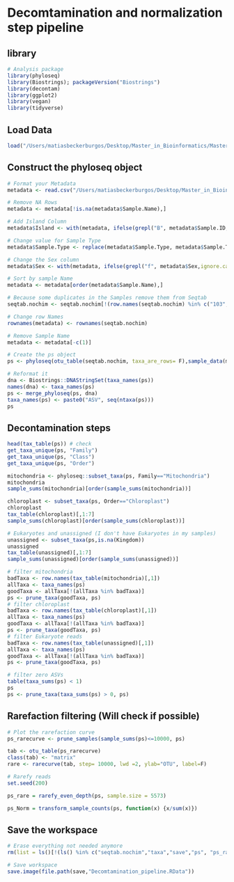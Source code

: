 # Decomtamination and normalization step pipeline

## library

```r
# Analysis package
library(phyloseq)
library(Biostrings); packageVersion("Biostrings")
library(decontam)
library(ggplot2)
library(vegan)
library(tidyverse)
```

## Load Data

```r
load("/Users/matiasbeckerburgos/Desktop/Master_in_Bioinformatics/Master_Thesis/Hawaiian_feral_Chicken_Microbiome/Backup_workspace/DaDa2_pipeline.RData")
```

## Construct the phyloseq object

```r
# Format your Metadata
metadata <- read.csv("/Users/matiasbeckerburgos/Desktop/Master_in_Bioinformatics/Master_Thesis/Hawaiian_feral_Chicken_Microbiome/Data/Metadata_Chicken.csv", na= "NA")

# Remove NA Rows
metadata <- metadata[!is.na(metadata$Sample.Name),]

# Add Island Column
metadata$Island <- with(metadata, ifelse(grepl("B", metadata$Sample.ID,fixed = T), "Bahamas", "Kauai"))

# Change value for Sample Type
metadata$Sample.Type <- replace(metadata$Sample.Type, metadata$Sample.Type=="Fecal", "Cecum")

# Change the Sex column
metadata$Sex <- with(metadata, ifelse(grepl("f", metadata$Sex,ignore.case = T, fixed = T), "Female", "Male"))

# Sort by sample Name
metadata <- metadata[order(metadata$Sample.Name),]

# Because some duplicates in the Samples remove them from Seqtab
seqtab.nochim <- seqtab.nochim[!(row.names(seqtab.nochim) %in% c("103", "318")), ]

# Change row Names
rownames(metadata) <- rownames(seqtab.nochim)

# Remove Sample Name
metadata <- metadata[-c(1)]

# Create the ps object
ps <- phyloseq(otu_table(seqtab.nochim, taxa_are_rows= F),sample_data(metadata), tax_table(taxa))

# Reformat it
dna <- Biostrings::DNAStringSet(taxa_names(ps))
names(dna) <- taxa_names(ps)
ps <- merge_phyloseq(ps, dna)
taxa_names(ps) <- paste0("ASV", seq(ntaxa(ps)))
ps
```

## Decontamination steps

```r
head(tax_table(ps)) # check
get_taxa_unique(ps, "Family")
get_taxa_unique(ps, "Class")
get_taxa_unique(ps, "Order")

mitochondria <- phyloseq::subset_taxa(ps, Family=="Mitochondria")
mitochondria
sample_sums(mitochondria)[order(sample_sums(mitochondria))]

chloroplast <- subset_taxa(ps, Order=="Chloroplast")
chloroplast
tax_table(chloroplast)[,1:7]
sample_sums(chloroplast)[order(sample_sums(chloroplast))]

# Eukaryotes and unassigned (I don't have Eukaryotes in my samples)
unassigned <- subset_taxa(ps,is.na(Kingdom))
unassigned
tax_table(unassigned)[,1:7]
sample_sums(unassigned)[order(sample_sums(unassigned))]

# filter mitochondria 
badTaxa <- row.names(tax_table(mitochondria)[,1])
allTaxa <- taxa_names(ps)
goodTaxa <- allTaxa[!(allTaxa %in% badTaxa)]
ps <- prune_taxa(goodTaxa, ps)
# filter chloroplast
badTaxa <- row.names(tax_table(chloroplast)[,1])
allTaxa <- taxa_names(ps)
goodTaxa <- allTaxa[!(allTaxa %in% badTaxa)]
ps <- prune_taxa(goodTaxa, ps)
# filter Eukaryote reads
badTaxa <- row.names(tax_table(unassigned)[,1])
allTaxa <- taxa_names(ps)
goodTaxa <- allTaxa[!(allTaxa %in% badTaxa)]
ps <- prune_taxa(goodTaxa, ps)

# filter zero ASVs
table(taxa_sums(ps) < 1)
ps
ps <- prune_taxa(taxa_sums(ps) > 0, ps)
```


## Rarefaction filtering (Will check if possible)

```r
# Plot the rarefaction curve
ps_rarecurve <- prune_samples(sample_sums(ps)<=10000, ps)

tab <- otu_table(ps_rarecurve)
class(tab) <- "matrix"
rare <- rarecurve(tab, step= 10000, lwd =2, ylab="OTU", label=F)

# Rarefy reads
set.seed(200)

ps_rare = rarefy_even_depth(ps, sample.size = 5573)

ps_Norm = transform_sample_counts(ps, function(x) {x/sum(x)})

```

## Save the workspace

```r
# Erase everything not needed anymore
rm(list = ls()[!(ls() %in% c("seqtab.nochim","taxa","save","ps", "ps_rare","ps_Norm", "rare"))])

# Save workspace
save.image(file.path(save,"Decomtamination_pipeline.RData"))
```